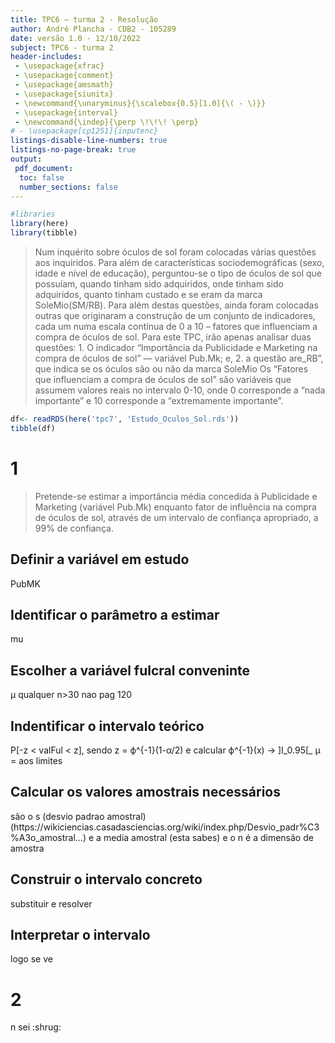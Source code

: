 ```yaml
---
title: TPC6 – turma 2 - Resolução
author: André Plancha - CDB2 - 105289
date: versão 1.0 - 12/10/2022
subject: TPC6 - turma 2
header-includes:
 - \usepackage{xfrac}
 - \usepackage{comment}
 - \usepackage{amsmath}
 - \usepackage{siunitx}
 - \newcommand{\unaryminus}{\scalebox{0.5}[1.0]{\( - \)}}
 - \usepackage{interval}
 - \newcommand{\indep}{\perp \!\!\! \perp}
# - \usepackage[cp1251]{inputenc}
listings-disable-line-numbers: true
listings-no-page-break: true
output:
 pdf_document:
  toc: false
  number_sections: false
---
```

```r
#libraries
library(here)
library(tibble)
```

> Num inquérito sobre óculos de sol foram colocadas várias questões aos inquiridos. Para além de características sociodemográficas (sexo, idade e nível de educação), perguntou-se o tipo de óculos de sol que possuíam, quando tinham sido adquiridos, onde tinham sido adquiridos, quanto tinham custado e se eram da marca SoleMio(SM/RB).
> Para além destas questões, ainda foram colocadas outras que originaram a construção de um conjunto de indicadores, cada um numa escala contínua de 0 a 10 – fatores que influenciam a compra de óculos de sol.
> Para este TPC, irão apenas analisar duas questões: 1. O indicador “Importância da Publicidade e Marketing na compra de óculos de sol” — variável Pub.Mk; e, 2. a questão are_RB”, que indica se os óculos são ou não da marca SoleMio
> Os “Fatores que influenciam a compra de óculos de sol” são variáveis que assumem valores reais no intervalo 0-10, onde 0 corresponde a “nada importante” e 10 corresponde a “extremamente importante”.

```r
df<- readRDS(here('tpc7', 'Estudo_Oculos_Sol.rds'))
tibble(df)
```

# 1
> Pretende-se estimar a importância média concedida à Publicidade e Marketing (variável Pub.Mk) enquanto fator de influência na compra de óculos de sol, através de um intervalo de confiança apropriado, a 99% de confiança.

## Definir a variável em estudo

PubMK

## Identificar o parâmetro a estimar

mu

## Escolher a variável fulcral conveninte

μ qualquer n>30 nao pag 120

## Indentificar o intervalo teórico

P[-z < valFul < z], sendo z = ϕ^{-1}(1-α/2) e calcular ϕ^{-1}(x)
-> ]I_0.95[_ μ = aos limites

## Calcular os valores amostrais necessários
são o s (desvio padrao amostral)(https://wikiciencias.casadasciencias.org/wiki/index.php/Desvio_padr%C3%A3o_amostral...) e a media amostral (esta sabes) e o n é a dimensão de amostra

## Construir o intervalo concreto
substituir e resolver

## Interpretar o intervalo

logo se ve

# 2
n sei :shrug: